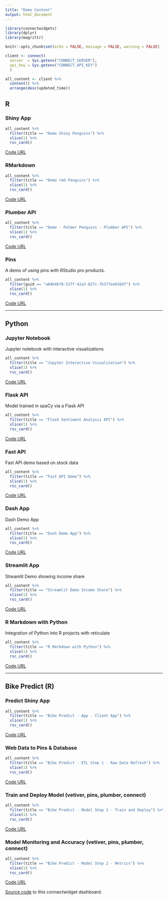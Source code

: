 ```yaml
---
title: "Demo Content"
output: html_document
---
```


```r
library(connectwidgets)
library(dplyr)
library(magrittr)

knitr::opts_chunk$set(echo = FALSE, message = FALSE, warning = FALSE)

client <- connect(
  server  = Sys.getenv("CONNECT_SERVER"),
  api_key = Sys.getenv("CONNECT_API_KEY")
  )

all_content <- client %>%
  content() %>%
  arrange(desc(updated_time))
```


## R

### Shiny App
```r
all_content %>%
  filter(title == "Demo Shiny Penguins") %>%
  slice(1) %>%
  rsc_card()
```
[Code URL](https://github.com/SamEdwardes/demo-shiny-penguins)

### RMarkdown
```r
all_content %>%
  filter(title == "Demo rmd Penguins") %>%
  slice(1) %>%
  rsc_card()
```
[Code URL](https://github.com/SamEdwardes/demo-rmd-penguins)

### Plumber API
```r
all_content %>%
  filter(title == "Demo - Palmer Penguins - Plumber API") %>%
  slice(1) %>%
  rsc_card()
```
[Code URL](https://github.com/SamEdwardes/demo-plumber-penguins)

### Pins

A demo of using pins with RStudio pro products.
```r
all_content %>%
  filter(guid == "a84b4b78-537f-42a3-827c-7b377ee656d7") %>%
  slice(1) %>%
  rsc_card()
```
[Code URL](https://github.com/SamEdwardes/demo-pins-r-penguins/blob/main/app/report.Rmd)

---

## Python

### Jupyter Notebook

Jupyter notebook with interactive visualizations
```r
all_content %>%
  filter(title == "Jupyter Interactive Visualization") %>%
  slice(1) %>%
  rsc_card()
```
[Code URL](https://github.com/sol-eng/python-examples/tree/main/jupyter-interactive-visualization)

### Flask API

Model trained in spaCy via a Flask API
```r
all_content %>%
  filter(title == "Flask Sentiment Analysis API") %>%
  slice(1) %>%
  rsc_card()
```
[Code URL](https://github.com/sol-eng/python-examples/tree/main/flask-sentiment-analysis-api)


### Fast API

Fast API demo based on stock data
```r
all_content %>%
  filter(title == "Fast API Demo") %>%
  slice(1) %>%
  rsc_card()
```
[Code URL](https://github.com/sol-eng/python-examples/tree/main/fastapi-stock)


### Dash App

Dash Demo App
```r
all_content %>%
  filter(title == "Dash Demo App") %>%
  slice(1) %>%
  rsc_card()
```
[Code URL](https://github.com/sol-eng/python-examples/tree/main/dash-app)


### Streamlit App

Streamlit Demo showing income share
```r
all_content %>%
  filter(title == "Streamlit Demo Income Share") %>%
  slice(1) %>%
  rsc_card()
```
[Code URL](https://github.com/sol-eng/python-examples/tree/main/streamlit-income-share)

### R Markdown with Python

Integration of Python into R projects with reticulate
```r
all_content %>%
  filter(title == "R Markdown with Python") %>%
  slice(1) %>%
  rsc_card()
```
[Code URL](https://github.com/sol-eng/python-examples/blob/main/rmarkdown-notebook/rmarkdown-notebook.Rmd)


---

## Bike Predict (R)

### Predict Shiny App
```r
all_content %>%
  filter(title == "Bike Predict - App - Client App") %>%
  slice(1) %>%
  rsc_card()
```
[Code URL](https://github.com/sol-eng/python-examples/tree/main/jupyter-interactive-visualization)

### Web Data to Pins & Database
```r
all_content %>%
  filter(title == "Bike Predict - ETL Step 1 - Raw Data Refresh") %>%
  slice(1) %>%
  rsc_card()
```
[Code URL](https://github.com/sol-eng/bike_predict/blob/main/content/01-etl/01-raw-data-refresh/document.qmd)

### Train and Deploy Model (vetiver, pins, plumber, connect)
```r
all_content %>%
  filter(title == "Bike Predict - Model Step 1 - Train and Deploy") %>%
  slice(1) %>%
  rsc_card()
```
[Code URL](https://github.com/sol-eng/bike_predict/blob/main/content/02-model/01-train-and-deploy-model/document.qmd)

### Model Monitoring and Accuracy (vetiver, pins, plumber, connect)
```r
all_content %>%
  filter(title == "Bike Predict - Model Step 2 - Metrics") %>%
  slice(1) %>%
  rsc_card()
```
[Code URL](https://github.com/sol-eng/bike_predict/blob/main/content/02-model/02-model-metrics/document.qmd)




[Source code](https://github.com/sol-eng/bike_predict/blob/main/content/02-model/02-model-metrics/document.qmd) to this connectwidget dashboard.


